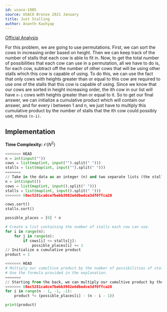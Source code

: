 ```yaml
---
id: usaco-1085
source: USACO Bronze 2021 January
title: Just Stalling
author: Ananth Kashyap
---
```


[Official Analysis](http://www.usaco.org/current/data/sol_prob3_bronze_jan21.html)

For this problem, we are going to use permutations. First, we can sort the cows in increasing order based on
height. Then we can keep track of the number of stalls that each cow is able to fit in. Now, to get the total
number of possibilities that each cow can use in a permutation, all we have to do is, for each cow, subtract
off the number of other cows that will be using other stalls which this cow is capable of using. To do this, we
can use the fact that only cows with heights greater than or equal to this cow are required to use one of the
stalls that this cow is capable of using. Since we know that our cows are sorted in height increasing order,
the ith cow in our list will have $\texttt{n-i}$ cows with heights greater than or equal to it. So to
get our final answer, we can initialize a cumulative product which will contain our answer, and for every
i between 1 and n, we just have to multiply this cumulative product by the number of
stalls that the ith cow could possibly use, minus $\texttt{(n-i)}$.

## Implementation

**Time Complexity:** $\mathcal{O}(N^2)$

<LanguageSection>

<PySection>

```python
<<<<<<< HEAD
n = int(input(""))
cows = list(map(int, input("").split(" ")))
stalls = list(map(int, input("").split(" ")))
=======
// Take in the data as an integer (n) and two separate lists (the stalls and the cows) using Python standard input.
n = int(input())
cows = list(map(int, input().split(" ")))
stalls = list(map(int, input().split(" ")))
>>>>>>> 08ec5281ca6ce7bebb3982e6dbedce3df0ffca20

cows.sort()
stalls.sort()

possible_places = [0] * n

# Create a list containing the number of stalls each cow can use.
for i in range(n):
    for j in range(n):
        if cows[i] <= stalls[j]:
            possible_places[i] += 1
// Initialize a cumulative product
product = 1

<<<<<<< HEAD
# Multiply our cumultive product by the number of possibilities of stalls that each cow can take
# Use the formula provided in the explanation.
=======
// Starting from the back, we can multiply our cumultive product by the number of possibilities of stalls that each cow can take in a permutation, based off of the formula provided in the explanation.
>>>>>>> 08ec5281ca6ce7bebb3982e6dbedce3df0ffca20
for i in range(n - 1, -1, -1):
    product *= (possible_places[i] - (n - i - 1))

print(product)
```

</PySection>

</LanguageSection>
